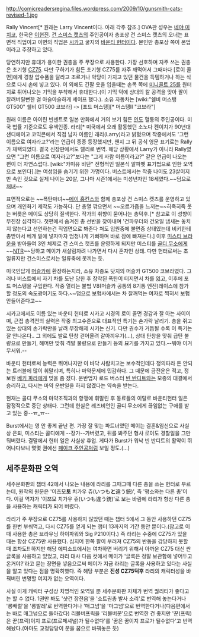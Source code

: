 http://comicreadersregina.files.wordpress.com/2009/10/gunsmith-cats-revised-1.jpg

Rally Vincent[* 원래는 Larry Vincent이다. 아래 각주 참조.]
OVA판 성우는 [[네야 미치코]], 한국은 [[이현진]].
[[건 스미스 캣츠]]의 주인공이자 총포상 건 스미스 캣츠의 오너는 표면적 직업이고 이면의 직업은 [[시카고]] 굴지의 [[바운티 헌터]]이다. 본인만 총포상 쪽이 본업이라고 주장하고 있다.

당연하지만 휴대가 용이한 권총을 주 무장으로 사용한다. 가장 선호하며 자주 쓰는 권총은 초기형 [[CZ75]]. 다만 구하기가 힘든 초기형 CZ75를 자주 깨먹어서 그때마다 [로이 콜먼]에게 경찰 압수품을 달라고 조르거나 악당이 가지고 있던 물건을 득템하거나 하는 식으로 다시 손에 넣고 있다. 이 외에도 긴팔 옷을 입을때는 손목 쪽에 [[미니콜트 25]]를 원터치로 튀어나오는 기믹을 부착해서 휴대한다.(이 기믹 덕에 상대의 칼 공격을 맞아 팔이 잘려버릴뻔한 걸 아슬아슬하게 세이프 했다.).  소유 자동차는 [wiki:"쉘비 머스탱 GT500" 쉘비 GT500 코브라] -> [포드 머스탱][* 머스탱II "코브라"]

원래 이름은 아이린 빈센트로 일본 만화에서 거의 보기 힘든 [[인도]] 혈통의 주인공이다. 미국 법률 기준으로도 유색인종. 라리[* 미국에서 오래 활동했던 소노다 켄이치가 90년대 샌디에이고 코믹콘에서 직접 남자 이름인 래리(Larry)라고 밝혔으며 작중에서도 '그런 이름으로 여자라고?'라는 언급이 종종 등장했지만, 왠지 그 뒤 공식 영문 표기로는 Rally가 채택되었다. 결국 신장판에서도 랠리로 번역. 해당 상황에서 Larry가 아니라 Rally였으면 "그런 이름으로 여자라고?"보다는 "그게 사람 이름이라고?" 같은 언급이 나오는 편이 더 자연스럽다. [wiki:"카미유 비단" 전형적인 일본식 알파벳 표기법으로 인한 오역으로 보인다].]는 여성임을 숨기기 위한 가명이다. 버스트에서는 작중 나이도 23살이지만 속인 것으로 실제 나이는 20살, 그나마 시즌1에서는 미성년자인 18세였다.~~덤으로 [[처녀]]~~

표면적으로는 ~~폭탄마녀~~[[메이 홉킨스]]와 함께 총포상 건 스미스 캣츠를 운영하고 있으며 개인화기 제작도 가능하다. 단 총열 깎으면서 ~~오르가즘을 느끼는~~히죽히죽 웃는 버릇은 메이도 상당히 질색한다. 작가의 취향이 묻어나는 총덕후.[* 참고로 이 성향이 무진장 심각하다. 첫편에서 숨겨진 총 선반을 찾아내며 '건파우더와 건오일 냄새는 놓치지 않는다고 선언하는건 직업면으로 봐준다 쳐도 입원중에 불면증 상태였는데 비키한테 총받아서 베개 밑에 넣자마자 엄청나게 기뻐하며 바로 잠에 빠져든다.] 이후 [[미스티 브라운]]을 받아들여 3인 체제로 건 스미스 캣츠를 운영하게 되지만 미스티를 [[골디 무소]]에게~~[[NTR]]~~당하고 메이가 새살림차려 나가면서 다시 혼자인 상태. 다만 헌터로써는 초일류지만 건스미스로서는 일류축에 못끼는 듯.

미국인답게 [[머슬카]]에 환장하는지라, 소유 차종도 닷지의 머슬카 GT500 코브라였다. 그러나 버스트에서 자기 차를 도난 당한 후 장착된 폭탄이 터지면서 차를 잃고, 이후에 포드 머스탱을 구입한다. 작중 열리는 불법 V8(머슬카 공통의 8기통 엔진)레이스에 참가할 정도의 속도광이기도 하다.~~덤으로 보험사에서는 차 잘깨먹는 여자로 찍혀서 보험안들어준다고~~

시카고에서도 이름 있는 바운티 헌터로 시카고 시경의 로이 콜먼 경감과 잘 아는 사이이며, 근접 총격전의 실력은 작중 최고수준으로 대표적인 특기는 손가락 날리기. 총을 쥐고 있는 상대의 손가락만을 날려 무장해제 시키는 신기. 다만 권수가 거듭될 수록 이 특기는 잘 안나온다.. 그 외에도 발로 탄창 걷어올려 갈아끼우기(...), 상대 탄창을 맞춰 급탄 불량으로 만들기, 해머만 맞춰 격발 불량으로 만들기 등의 묘기를 가지고 있다.--뭐야 이거 무서워.--

바운티 헌터로써 능력은 뛰어나지만 이 바닥 사람치고는 보수적인데다 정의파라 돈 안되는 트러블에 많이 휘말리며, 특히나 마약문제에 민감하다. 그 때문에 금전운은 적고, 정보원 [[베키 파라]]에게 빚을 좀 졌다. 운반업자 로드 버스터 [[빈 반디트]]와는 모종의 대결에서 승리하고, 다시는 마약 운반일을 하지 않겠다는 약속을 받는다.

현재는 골디 무소의 마약조직과의 항쟁에 휘말린 후 동료들의 이탈로 바운티헌터 일은 잠정적으로 중단 상태다. 그런데 현실은 레즈비언인 골디 무소에게 끊임없는 구애를 받고 있는 중--ㅠ_ㅠ--

Burst에서는 영 안 좋게 끝난 편. 가장 잘 맞는 파트너였던 메이는 결혼&임신으로 사실상 은퇴, 미스티는 골디에게 --장가--가버렸고, 뒤를 봐주던 형사 로이도 경찰일을 그만둬버렸다. 결말에서 헌터 일은 사실상 휴업. 게다가 Burst가 워낙 빈 반디트의 활약이 뛰어나다보니 몇몇 권에선 [[페이크 주인공]]처럼 보일 정도.(…)

== 세주문화판 오역 == 
세주문화판의 챕터 42에서 나오는 내용에 라리를 그때그때 다른 총을 쓰는 헌터로 부르는데, 원작의 원문은 '이츠모'''토''' 치가우 쥬(いつも'''と'''違う銃)', 즉 '평소와는 다른 총'이다. 이걸 역자가 '이쯔모 치가우 쥬(いつも違う銃)'로 보는 바람에 라리가 항상 다른 총을 사용하는 캐릭터가 되어 버렸다. 

라리가 주 무장으로 CZ75를 사용하지 않았던 때는 챕터 5에서 그 동안 사용하던 CZ75를 한번 부숴먹고, 다시 CZ75를 얻게 되는 챕터 13까지의 기간 동안 뿐이다.(참고로 이때 사용한 총은 브라우닝 하이파워와 Sig P210이다.) 즉 라리는 수중에 CZ75가 있을 때는 항상 CZ75만 사용했다. 심지어 한쪽 팔이 부러져 CZ75의 반동을 감당하지 못할 때 조차도!! 하지만 해당 에피소드에서는 여차하면 버리기 위해서 아까운 CZ75 대신 싼 글록을 사용하고 있었고, 라리 대사 다음 컷에서 메이가 '글록은 정말 보관함에 넣어두고 온거야?'라고 묻는 장면을 넣음으로써 메이가 지금 라리는 글록을 사용하고 있다는 사실을 알고 있다는 점을 명확히했다. 즉 해당 부분은 '''진성 CZ75덕후''' 라리의 캐릭터성을 바꿔버린 변명할 여지가 없는 오역이다.

사실 이게 캐릭터 구성상 치명적인 오역일 뿐 세주문화판 자체가 번역 퀄리티가 좋다고는 할 수 없다. 1권만 봐도 '샷건 장전음'을 '쇼트권총 발사 소리'로 번역해 놓는다거나 '롱배럴'을 '롱발레'로 번역한다거나 '매그넘'을 '마그넘'으로 번역한다거나(다음편에서는 바로 매그넘으로 돌아갔다) 리볼버프릭을 '리볼버꾼'으로 번역한 건 좋지만 '꾼(프릭)은 꾼(프릭)이지 프로(프로페셔널)가 될수없다'를 '꿈은 꿈이지 프로가 될수없다'고 번역해놨다.(아마도 교정담당이 꾼을 꿈으로 바꿔놓은 듯)
